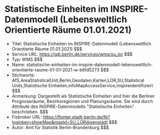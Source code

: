 # Statistische Einheiten im INSPIRE-Datenmodell (Lebensweltlich Orientierte Räume 01.01.2021)
- Titel: Statistische Einheiten im INSPIRE-Datenmodell (Lebensweltlich Orientierte Räume 01.01.2021) $$$
- Service URL: https://gdi.berlin.de/services/wms/su_lor $$$
- Typ: WMS $$$
- Name: statistische-einheiten-im-inspire-datenmodell-lebensweltlich-orientierte-raume-01-01-2021-w-b6fd5273 $$$
- Stichworte: AfS,AreaStatisticalUnit,Berlin,Geodaten,Karten,LOR,SU,Statistical Units,Statistische Einheiten,infoMapAccessService,inspireidentifiziert $$$
- Anmerkung: Dargestellt als Statistische Einheiten sind hier die Berliner Prognoseräume, Bezirksregionen und Planungsräume. Sie sind durch Attribute des INSPIRE-Datenmodells "Statistische Einheiten" beschrieben. $$$
- Fisbroker URL: https://fbinter.stadt-berlin.de/fb?loginkey=showMap&mapId=SU_LOR@senstadt $$$
- Autor: Amt für Statistik Berlin-Brandenburg $$$
